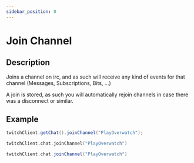 ```yaml
---
sidebar_position: 0
---
```



# Join Channel

## Description

Joins a channel on irc, and as such will receive any kind of events for that channel (Messages, Subscriptions, Bits, ...)

A join is stored, as such you will automatically rejoin channels in case there was a disconnect or similar.

## Example

<Tabs groupId="code">
<TabItem value="java" label="Java">

```java
twitchClient.getChat().joinChannel("PlayOverwatch");
```

</TabItem>
<TabItem value="kotlin" label="Kotlin">

```kotlin
twitchClient.chat.joinChannel("PlayOverwatch")
```

</TabItem>
<TabItem value="groovy" label="Groovy">

```groovy
twitchClient.chat.joinChannel("PlayOverwatch")
```

</TabItem>
</Tabs>
